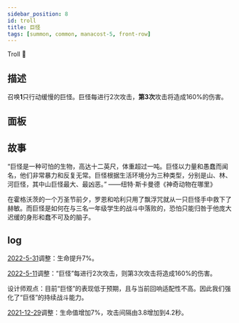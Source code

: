 ```yaml
---
sidebar_position: 8
id: troll
title: 巨怪
tags: [summon, common, manacost-5, front-row]
---
```


Troll 🧟

<!--truncate-->



<CardBasics cardKey={id}/>

## 描述

召唤**1**只行动缓慢的巨怪。巨怪每进行2次攻击，**第3次**攻击将造成160%的伤害。

## 面板


<LevelComponent/>


<CardDynamicTable cardKey={id}/>


<CardComplexTable cardKey={id}/>

## 故事

“巨怪是一种可怕的生物，高达十二英尺，体重超过一吨。巨怪以力量和愚蠢而闻名，他们非常暴力和反复无常。巨怪根据生活环境分为三种类型，分别是山、林、河巨怪，其中山巨怪最大、最凶恶。” ——纽特·斯卡曼德《神奇动物在哪里》

在霍格沃茨的一个万圣节前夕，罗恩和哈利只用了飘浮咒就从一只巨怪手中救下了赫敏。而巨怪是如何在与三名一年级学生的战斗中落败的，恐怕只能归咎于他庞大迟缓的身形和蠢不可及的脑子。

## log

[2022-5-31](/blog/230601-update-annc#adjustment)调整：生命提升7%。

[2022-5-11](/blog/220511-update-annc#adjustment)调整：“巨怪”每进行2次攻击，则第3次攻击将造成160%的伤害。

设计师观点：目前“巨怪”的表现低于预期，且与当前回响适配性不高。因此我们强化了“巨怪”的持续战斗能力。

[2021-12-29](/blog/211229-update-annc#adjustment)调整：生命值增加7%，攻击间隔由3.8增加到4.2秒。

